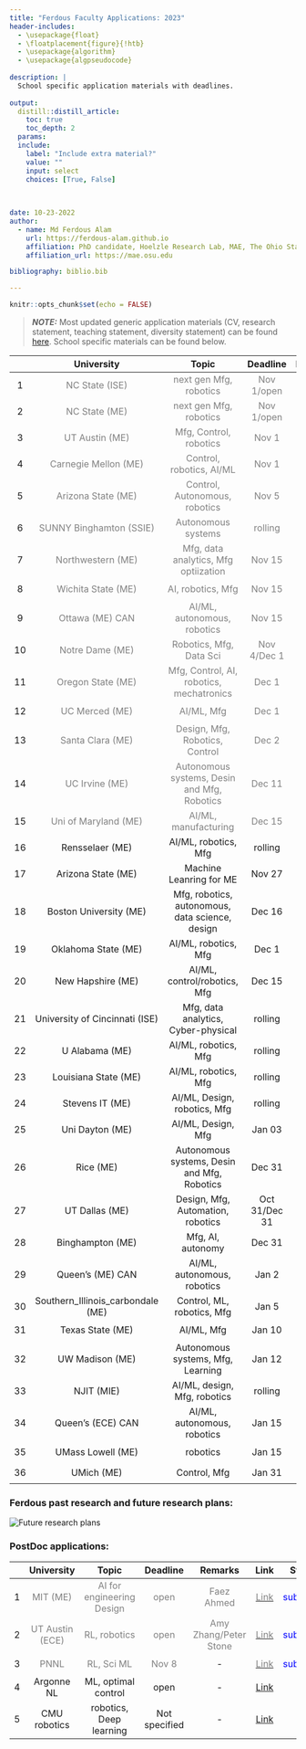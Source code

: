 ```yaml
---
title: "Ferdous Faculty Applications: 2023"
header-includes:
  - \usepackage{float}
  - \floatplacement{figure}{!htb}
  - \usepackage{algorithm}
  - \usepackage{algpseudocode}
  
description: |
  School specific application materials with deadlines.
  
output: 
  distill::distill_article:
    toc: true
    toc_depth: 2
  params:
  include:
    label: "Include extra material?"
    value: ""
    input: select
    choices: [True, False]

    
    
date: 10-23-2022
author:
  - name: Md Ferdous Alam
    url: https://ferdous-alam.github.io
    affiliation: PhD candidate, Hoelzle Research Lab, MAE, The Ohio State University
    affiliation_url: https://mae.osu.edu

bibliography: biblio.bib

---
```


```r
knitr::opts_chunk$set(echo = FALSE)
```

> **_NOTE:_** Most updated generic application materials (CV, research statement, teaching statement, diversity statement) can be found [here](https://drive.google.com/drive/folders/15JN0V_O5szYkRlhoUra7-2kI_ejop3Yr?usp=sharing). School specific materials can be found below. 


| | University| Topic | Deadline | Remarks | Link | Status | Materials|
|:-----:|:----------:|:-------:|:----------:|:---------:|:--------:|:------:|:-------:|
| 1 | <span style="color:gray">NC State (ISE) </span> | <span style="color:gray">next gen Mfg, robotics </span> | <span style="color:gray"> Nov 1/open</span> | - | [<span style="color:gray">Link</span>](https://connect.informs.org/HigherLogic/System/DownloadDocumentFile.ashx?DocumentFileKey=b32aac71-68cb-4d6c-856d-b19d859163b4) | <span style="color:blue">submitted</span> | [<img src="complete.png" width="30"/>](https://drive.google.com/drive/folders/15Tkb801gHWj-lMJAb617GvdT2I4FGlf-?usp=sharing)|
| 2 | <span style="color:gray">NC State (ME) </span>| <span style="color:gray">next gen Mfg, robotics</span> |  <span style="color:gray">Nov 1/open</span> | - | [<span style="color:gray">Link</span>](https://jobs.ncsu.edu/postings/171488) | <span style="color:blue">submitted</span>  | [<img src="complete.png" width="30"/>](https://drive.google.com/drive/folders/1Ek6pE02-_RZpbN_BfD19MHcsIUicZrvi?usp=sharing)|
| 3| <span style="color:gray">UT Austin (ME)</span>| <span style="color:gray">Mfg, Control, robotics </span>|  <span style="color:gray">Nov 1</span> | - | [<span style="color:gray">Link</span>](https://www.me.utexas.edu/people/faculty-jobs) | <span style="color:blue">submitted</span>  | [<img src="complete.png" width="30"/>](https://drive.google.com/drive/folders/1qRaopZu_5XeYXzz8b1Sz_thqd4yMkEwW?usp=sharing)|
| 4 | <span style="color:gray">Carnegie Mellon (ME)</span> | <span style="color:gray">Control, robotics, AI/ML </span>|  <span style="color:gray">Nov 1</span> | - | [<span style="color:gray">Link</span>](https://www.meche.engineering.cmu.edu/employment.html) | <span style="color:blue">submitted</span>  | [<img src="complete.png" width="30"/>](https://drive.google.com/drive/folders/1v110-X2JHrm_WB03S0RMQnLZUkRRT7Cu?usp=sharing)|
| 5 |  <span style="color:gray">Arizona State (ME)</span>|  <span style="color:gray">Control, Autonomous, robotics </span>|  <span style="color:gray">Nov 5 </span>| - |  [<span style="color:gray">Link</span>](https://apply.interfolio.com/113817) </span>|  <span style="color:blue"> submitted</span>| [<img src="complete.png" width="30"/>](https://drive.google.com/drive/folders/1OAWBKNQpPMdOdFl6bT6mVGRic-7laGNn?usp=sharing)|
| 6 |  <span style="color:gray">SUNNY Binghamton (SSIE)</span>|  <span style="color:gray">Autonomous systems </span>|  <span style="color:gray">rolling </span>| - | [ <span style="color:gray">Link</span>]() | <span style="color:blue">submitted</span> | [<img src="complete.png" width="30"/>](https://drive.google.com/drive/folders/1elDxTa6AVuseV0fpLrDMGTo8_sGJ3T4u?usp=sharing)|
| 7 |  <span style="color:gray">Northwestern (ME) </span> |  <span style="color:gray">Mfg, data analytics, Mfg optiization </span>|  <span style="color:gray">Nov 15 </span>| - | [ <span style="color:gray">Link</span>](https://www.mccormick.northwestern.edu/mechanical/careers/) | <span style="color:blue">submitted</span>  | [<img src="complete.png" width="30"/>](https://drive.google.com/drive/folders/1Vg1CeXyTtgQadFfa7q2TZWNf_fL0q4y6?usp=sharing)|
| 8 | <span style="color:gray">Wichita State (ME) </span>| <span style="color:gray">AI, robotics, Mfg  </span>| <span style="color:gray">Nov 15 </span>| - | [<span style="color:gray">Link</span>](https://jobs.wichita.edu/postings/27298) | <span style="color:blue">submitted</span>  | [<img src="complete.png" width="30"/>](https://drive.google.com/drive/folders/1_Btn-3rR7pWipCHMeKlqT_eaMaKDfZK9?usp=sharing)|
| 9 | <span style="color:gray">Ottawa (ME) CAN</span>| <span style="color:gray">AI/ML, autonomous, robotics </span>| <span style="color:gray">Nov 15</span>| - | [<span style="color:gray">Link</span>](https://uottawa.njoyn.com/CL3/xweb/Xweb.asp?tbtoken=ZltZRh5QRlU4Ygd2MSMnYVpUeWRdcUxYelBWTikEf2xFWUEdXEYdcxMHdkFcGVtXTnViXzpQ&chk=ZVpaShI%3D&CLID=57566&page=jobdetails&JobID=J1022-0837&lang=1) | <span style="color:blue">submitted</span>  | [<img src="complete.png" width="30"/>]()|
| 10 | <span style="color:gray">Notre Dame (ME)</span>| <span style="color:gray">Robotics, Mfg, Data Sci </span>| <span style="color:gray">Nov 4/Dec 1 </span>| - |[<span style="color:gray">Link</span>](https://apply.interfolio.com/112134) | <span style="color:blue"> submitted</span> | [<img src="complete.png" width="30"/>](https://drive.google.com/drive/folders/1tBV59Xem08EvDfIdGcsN2ptBDeicOJW2?usp=sharing)|
| 11 | <span style="color:gray">Oregon State (ME) </span>| <span style="color:gray">Mfg, Control, AI, robotics, mechatronics | <span style="color:gray">Dec 1 | - | [<span style="color:gray">Link](https://jobs.oregonstate.edu/postings/125513) | <span style="color:blue">submitted</span>  | [<img src="complete.png" width="30"/>](https://drive.google.com/drive/folders/1eyT9BXElHdIpBf23ZGsbVXeBDl7mfuq4?usp=sharing)|
| 12 | <span style="color:gray">UC Merced (ME) </span>| <span style="color:gray">AI/ML, Mfg </span>| <span style="color:gray">Dec 1 </span>| - | [<span style="color:gray">Link</span>](https://aprecruit.ucmerced.edu/JPf01419) | <span style="color:blue">submitted</span> | [<img src="complete.png" width="30"/>]()|
| 13 | <span style="color:gray">Santa Clara (ME)</span>| <span style="color:gray">Design, Mfg, Robotics, Control </span>| <span style="color:gray">Dec 2 </span>| - | [<span style="color:gray">Link</span>](https://wd1.myworkdaysite.com/en-US/recruiting/scu/scu/job/Santa-Clara-CA/Assistant-Professor-of-Mechanical-Engineering_R2846) | <span style="color:blue">submitted</span> | [<img src="complete.png" width="30"/>]()|
| 14 | <span style="color:gray">UC Irvine (ME)</span>| <span style="color:gray">Autonomous systems, Desin and Mfg, Robotics </span>| <span style="color:gray">Dec 11 </span>| - | [<span style="color:gray">Link</span>](https://recruit.ap.uci.edu/JPF07842) | <span style="color:blue">submitted</span> | [<img src="complete.png" width="30"/>](https://drive.google.com/drive/folders/11qbFXKhAaPnEyVMP-5AYTgcqZjpMov4d?usp=sharing)|
| 15 | <span style="color:gray">Uni of Maryland (ME) </span>| <span style="color:gray">AI/ML, manufacturing </span>| <span style="color:gray">Dec 15 </span>| - | [<span style="color:gray">Link</span>](https://ejobs.umd.edu/postings/100313) | <span style="color:blue">submitted</span> | [<img src="loading.png" width="30"/>]()|
| 16 | Rensselaer (ME) | AI/ML, robotics, Mfg | rolling | - | [Link](https://careers.rpi.edu/cw/en-us/job/493546/assistant-or-associate-professor-mechanical-engineering) | $\sim$| [<img src="loading.png" width="30"/>]()|
| 17 | Arizona State (ME) | Machine Leanring for ME |  Nov 27 | - | [Link](https://apply.interfolio.com/115629) | $\sim$| [<img src="loading.png" width="30"/>]()|
| 18 | Boston University (ME) | Mfg, robotics, autonomous, data science, design| Dec 16 | - | [Link](https://www.bu.edu/eng/departments/me/open-faculty-positions/#ASSISTANT%20PROFESSOR%20IN%20EMERGING%20AREAS) | $\sim$| [<img src="loading.png" width="30"/>](https://drive.google.com/drive/folders/1eK4-ZdkZOuosI69_G4QcYmOouP3npXIt?usp=sharing)|
| 19 | Oklahoma State (ME) | AI/ML, robotics, Mfg | Dec 1 | - | [Link](https://okstate.csod.com/ats/careersite/JobDetails.aspx?site=8&id=12429) | $\sim$| [<img src="loading.png" width="30"/>]()|
| 20 | New Hapshire (ME) | AI/ML, control/robotics, Mfg | Dec 15 | - | [Link](https://jobs.usnh.edu/postings/52307) | $\sim$| [<img src="loading.png" width="30"/>]()|
| 21 | University of Cincinnati (ISE) | Mfg, data analytics, Cyber-physical | rolling | - | [Link](https://drive.google.com/drive/folders/1iNd8JOW1k3LrbfLAyUf08beWS0UdULjH?usp=sharing) | $\sim$| [<img src="loading.png" width="30"/>](https://drive.google.com/drive/folders/1iNd8JOW1k3LrbfLAyUf08beWS0UdULjH?usp=sharing)|
| 22 | U Alabama (ME) | AI/ML, robotics, Mfg | rolling | - | [Link](https://careers.ua.edu/jobs/mechanical-engineering-asst-assoc-professor-tuscaloosa-alabama-united-states) | $\sim$| [<img src="loading.png" width="30"/>]()|
| 23 | Louisiana State (ME) | AI/ML, robotics, Mfg | rolling | - | [Link](https://lsu.wd1.myworkdayjobs.com/en-US/LSU/job/Assistant-Professors--Tenure-Track----Mechanical-and-Industrial-Engineering_R00074381) | $\sim$| [<img src="loading.png" width="30"/>]()|
| 24 | Stevens IT (ME) | AI/ML, Design, robotics, Mfg | rolling | - | [Link](https://stevens.wd5.myworkdayjobs.com/External/job/Hoboken-NJ---Main-Campus/Assistant-Associate-Professor--Mechanical-Engineering_RQ26335) | $\sim$| [<img src="loading.png" width="30"/>]()|
| 25 | Uni Dayton (ME) | AI/ML, Design, Mfg | Jan 03 | - | [Link](https://employment.udayton.edu/cw/en-us/job/500487/assistant-professor-specializing-in-design-andor-manufacturing-department-of-mechanical-and-aerospace-engineering) | $\sim$| [<img src="loading.png" width="30"/>]()|
| 26 | Rice (ME)| Autonomous systems, Desin and Mfg, Robotics | Dec 31 | - | [Link](https://apply.interfolio.com/114276) | $\sim$| [<img src="loading.png" width="30"/>](https://drive.google.com/drive/folders/1k_tpw4XciVeLLrBWxCnDlhji7mGE6oij?usp=sharing)|
| 27 | UT Dallas (ME)| Design, Mfg, Automation, robotics | Oct 31/Dec 31 | Justin Koeln | [Link](https://jobs.utdallas.edu/postings/20919) | $\sim$| [<img src="loading.png" width="30"/>](https://drive.google.com/drive/folders/1oYR1_clPlpMJoq_iF41OmYlnL21qgTvF?usp=sharing)|
| 28 | Binghampton (ME)| Mfg, AI, autonomy | Dec 31 | - | [Link](https://binghamton.interviewexchange.com/jobofferdetails.jsp;jsessionid=C26E16D6051D3EE42EE4C2EF78BBA434?JOBID=155524) | $\sim$| [<img src="loading.png" width="30"/>]()|
| 29 | Queen's (ME) CAN| AI/ML, autonomous, robotics | Jan 2 | - | [Link](https://me.queensu.ca/About-Us/files/MME_TT_Robotics+Mechatronics_October_2022.pdf) | $\sim$| [<img src="loading.png" width="30"/>]()|
| 30 | Southern_Illinois_carbondale (ME)| Control, ML, robotics, Mfg | Jan 5 | - | [Link](https://jobs.siu.edu/staff/job-details-staff?jobID=14494&job=assistant-professor-mechanical-engineering) | $\sim$| [<img src="loading.png" width="30"/>]()|
| 31 | Texas State (ME)| AI/ML, Mfg | Jan 10 | - | [Link](https://jobs.hr.txstate.edu/postings/40240) | $\sim$| [<img src="loading.png" width="30"/>]()|
| 32 | UW Madison (ME)| Autonomous systems, Mfg, Learning | Jan 12 | - | [Link](https://apply.interfolio.com/114276) | $\sim$| [<img src="loading.png" width="30"/>](https://jobs.hr.wisc.edu/cw/en-us/job/515799/assistant-professor)|
| 33 | NJIT (MIE)| AI/ML, design, Mfg, robotics | rolling | - | [Link](https://njit.csod.com/ux/ats/careersite/1/home/requisition/4537?c=njit) | $\sim$| [<img src="loading.png" width="30"/>]()|
| 34 | Queen's (ECE) CAN| AI/ML, autonomous, robotics | Jan 15 | - | [Link](https://www.ece.queensu.ca/about-us/IBENG212201_ECE_MRE_Sept-2022.pdf) | $\sim$| [<img src="loading.png" width="30"/>]()|
| 35 | UMass Lowell (ME)| robotics | Jan 15 | - | [Link](https://explorejobs.uml.edu/mob/lowell/en-us/job/516984/tenuretrack-assistant-professor-robotics-mechanical-engineering) | $\sim$| [<img src="loading.png" width="30"/>]()|
| 36 | UMich (ME) | Control, Mfg |  Jan 31 | - | [Link](https://me.engin.umich.edu/about/positions/faculty/) | $\sim$| [<img src="loading.png" width="30"/>](https://drive.google.com/drive/folders/1JRKS5mpGzz_guc45Dyf4IbvrDmo9vBbq?usp=sharing)|






### Ferdous past research and future research plans:

![](future_plans_v1.png "Future research plans")


### PostDoc applications:

|  | University| Topic | Deadline | Remarks | Link | Status | Materials|
|:--------:|:----------:|:-------:|:----------:|:---------:|:--------:|:------:|:-------:|
| 1 | <span style="color:gray">MIT (ME)</span>| <span style="color:gray">AI for engineering Design</span> | <span style="color:gray">open</span>| <span style="color:gray">Faez Ahmed</span> | [<span style="color:gray">Link</span>](https://careers.peopleclick.com/careerscp/client_mit/external/en-us/gateway/viewFromLink.html?jobPostId=25495&localeCode=en-us) | <span style="color:blue">submitted</span>  | [<img src="complete.png" width="30"/>](https://drive.google.com/drive/folders/1FyW2MN88-WeY2KObS72ceq218kxU7rIa?usp=sharing)|
| 2 | <span style="color:gray">UT Austin (ECE)</span>| <span style="color:gray">RL, robotics </span>| <span style="color:gray">open | <span style="color:gray">Amy Zhang/Peter Stone </span>| [<span style="color:gray">Link</span>](https://ml.utexas.edu/postdoctoral-positions) | <span style="color:blue">submitted</span> | [<img src="complete.png" width="30"/>](https://drive.google.com/drive/folders/1Ck4xTIAB9KGcu-0t8S4Q8HpWUAPJ4Et-?usp=sharing)|
| 3 | <span style="color:gray">PNNL</span> | <span style="color:gray">RL, Sci ML </span>| <span style="color:gray">Nov 8 </span>| - | [<span style="color:gray">Link</span>](https://careers.pnnl.gov/jobs/5695?lang=en-us) | <span style="color:blue">submitted</span> | [<img src="complete.png" width="30"/>](https://drive.google.com/drive/folders/1JRKS5mpGzz_guc45Dyf4IbvrDmo9vBbq?usp=sharing)|
| 4 | Argonne NL | ML, optimal control | open | - | [Link](https://argonne.wd1.myworkdayjobs.com/en-US/Argonne_Careers/job/Lemont-IL-USA/Postdoctoral-Appointee--Optimization-and-Mathematics-for-Digital-Twins_414375) | $\sim$| [<img src="loading.png" width="30"/>](https://drive.google.com/drive/folders/1JRKS5mpGzz_guc45Dyf4IbvrDmo9vBbq?usp=sharing)|
| 5 | CMU robotics | robotics, Deep learning | Not specified | - | [Link](https://cmu.wd5.myworkdayjobs.com/en-US/CMU/job/Pittsburgh-PA/Postdoctoral-Fellow--Robotics-Institute_2018951?source=HigherEdJobs) | $\sim$| [<img src="loading.png" width="30"/>](https://drive.google.com/drive/folders/1JRKS5mpGzz_guc45Dyf4IbvrDmo9vBbq?usp=sharing)|


